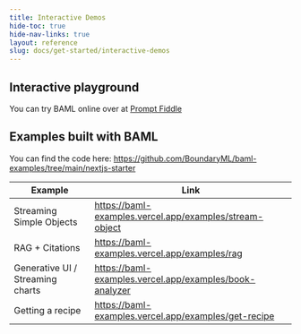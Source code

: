 ```yaml
---
title: Interactive Demos
hide-toc: true
hide-nav-links: true
layout: reference
slug: docs/get-started/interactive-demos
---
```



## Interactive playground
You can try BAML online over at [Prompt Fiddle](https://www.promptfiddle.com)


## Examples built with BAML

You can find the code here: https://github.com/BoundaryML/baml-examples/tree/main/nextjs-starter


| Example | Link |
| - | - |
| Streaming Simple Objects | https://baml-examples.vercel.app/examples/stream-object |
| RAG + Citations | https://baml-examples.vercel.app/examples/rag |
| Generative UI / Streaming charts | https://baml-examples.vercel.app/examples/book-analyzer |
| Getting a recipe | https://baml-examples.vercel.app/examples/get-recipe |
